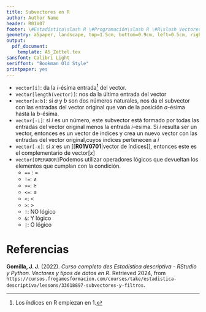 ```yaml
---
title: Subvectores en R
author: Author Name
header: R01V07
footer: \#Estadística\slash R \#Programación\slash R \#R\slash Vectores
geometry: a5paper, landscape, top=1.5cm, bottom=0.9cm, left=0.5cm, right=0.5cm, headsep = 0.5cm, footskip = 12pt
output:
  pdf_document: 
    template: A5_Zettel.tex
sansfont: Calibri Light
seriffont: "Bookman Old Style"
printpaper: yes
---
```

- ```vector[i]```: da la $i$-ésima entrada^[Los índices en R empiezan en 1.] del vector.
- ```vector[length(vector)]```: nos da la última entrada del vector
- ```vector[a:b]```: si $a$ y $b$ son dos números naturales, nos da el subvector con las entradas del vector original que van de la posición $a$-ésima hasta la $b$-ésima.
- ```vector[-i]```: si $i$ es un número, este subvector está formado por todas las entradas del vector original menos la entrada $i$-ésima. Si $i$ resulta ser un vector, entonces es un vector de índices y crea un nuevo vector con las entradas del vector original,cuyos índices pertenecen a $i$
- ```vector[-x]```: si $x$ es un [[**R01V0701**|vector de índices]], entonces este es el complementario de vector[$x$]
- ```vector[OPERADOR]```Podemos utilizar operadores lógicos que devueltan los elementos que cumplan con la condición.
  - ``` == ``` : =
  - ```!=```: $\neq$
  - ```>=```: $\ge$
  - ```<=```: $\le$
  - ```<```: $<$
  - ```>```: $>$
  - ```!```: NO lógico
  - ```&```: Y lógico
  - ```|```: O lógico

\pagebreak

# Referencias

**Gomilla, J. J.** (2022). _Curso completo des Estadística descriptiva - RStudio y Python. Vectores y tipos de datos en R_. Retrieved 2024, from <code style="word-wrap: break-word;">https://cursos.frogamesformacion.com/courses/take/estadistica-descriptiva/lessons/33618897-subvectores-y-filtros</code>.